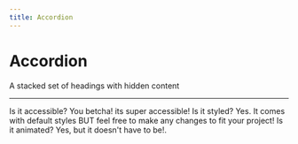 ```yaml
---
title: Accordion
---
```


# Accordion

A stacked set of headings with hidden content

---


<div>
  <Accordion type="single" collapsible className="w-full">
    <AccordionItem value="item-1">
      <AccordionTrigger>Is it accessible?</AccordionTrigger>
      <AccordionContent>You betcha! its super accessible!</AccordionContent>
    </AccordionItem>
    <AccordionItem value="item-2">
      <AccordionTrigger>Is it styled?</AccordionTrigger>
      <AccordionContent>
        Yes. It comes with default styles BUT feel free to make any changes to fit your project!
      </AccordionContent>
    </AccordionItem>
    <AccordionItem value="item-3">
      <AccordionTrigger>Is it animated?</AccordionTrigger>
      <AccordionContent>Yes, but it doesn&apos;t have to be!.</AccordionContent>
    </AccordionItem>
  </Accordion>
</div>
